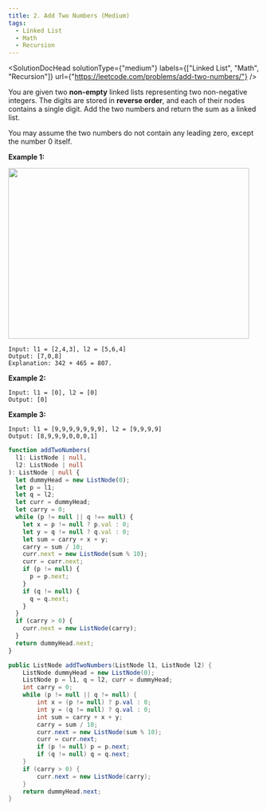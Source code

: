 ```yaml
---
title: 2. Add Two Numbers (Medium)
tags:
  - Linked List
  - Math
  - Recursion
---
```



<SolutionDocHead
  solutionType={"medium"}
  labels={["Linked List", "Math", "Recursion"]}
  url={"https://leetcode.com/problems/add-two-numbers/"}
/>

You are given two <b>non-empty</b> linked lists representing two non-negative integers. The digits are stored in <b>reverse order</b>, and each of their nodes contains a single digit. Add the two numbers and return the sum as a linked list.

You may assume the two numbers do not contain any leading zero, except the number 0 itself.

<b>Example 1:</b>
<br />

<img src={imageURL} width="483" height="342" />

```
Input: l1 = [2,4,3], l2 = [5,6,4]
Output: [7,0,8]
Explanation: 342 + 465 = 807.
```

<b>Example 2:</b>

```
Input: l1 = [0], l2 = [0]
Output: [0]
```

<b>Example 3:</b>

```
Input: l1 = [9,9,9,9,9,9,9], l2 = [9,9,9,9]
Output: [8,9,9,9,0,0,0,1]
```

```ts title=solution.ts
function addTwoNumbers(
  l1: ListNode | null,
  l2: ListNode | null
): ListNode | null {
  let dummyHead = new ListNode(0);
  let p = l1;
  let q = l2;
  let curr = dummyHead;
  let carry = 0;
  while (p != null || q !== null) {
    let x = p != null ? p.val : 0;
    let y = q != null ? q.val : 0;
    let sum = carry + x + y;
    carry = sum / 10;
    curr.next = new ListNode(sum % 10);
    curr = curr.next;
    if (p != null) {
      p = p.next;
    }
    if (q != null) {
      q = q.next;
    }
  }
  if (carry > 0) {
    curr.next = new ListNode(carry);
  }
  return dummyHead.next;
}
```

```java title=solution.java
public ListNode addTwoNumbers(ListNode l1, ListNode l2) {
    ListNode dummyHead = new ListNode(0);
    ListNode p = l1, q = l2, curr = dummyHead;
    int carry = 0;
    while (p != null || q != null) {
        int x = (p != null) ? p.val : 0;
        int y = (q != null) ? q.val : 0;
        int sum = carry + x + y;
        carry = sum / 10;
        curr.next = new ListNode(sum % 10);
        curr = curr.next;
        if (p != null) p = p.next;
        if (q != null) q = q.next;
    }
    if (carry > 0) {
        curr.next = new ListNode(carry);
    }
    return dummyHead.next;
}
```

